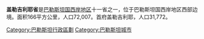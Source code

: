 {{约旦河西岸}}
'''盖勒吉利耶省'''是[[巴勒斯坦国|巴勒斯坦国]][[西岸地区|西岸地区]]十一省之一，位于巴勒斯坦国西岸地区西部边境。面积166平方公里，人口72,007。首府盖勒吉利耶，人口31,772。

{{巴勒斯坦行政區劃}}

[[Category:巴勒斯坦行政區劃|Category:巴勒斯坦行政區劃]]
[[Category:巴勒斯坦城市|Category:巴勒斯坦城市]]